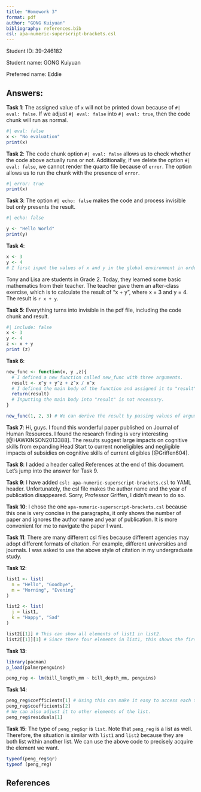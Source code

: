 ```yaml
---
title: "Homework 3"
format: pdf
author: "GONG Kuiyuan"
bibliography: references.bib
csl: apa-numeric-superscript-brackets.csl
---
```


Student ID: 39-246182

Student name: GONG Kuiyuan

Preferred name: Eddie

## Answers:

**Task 1**: The assigned value of `x` will not be printed down because of `#| eval: false`. If we adjust `#| eval: false` into `#| eval: true`, then the code chunk will run as normal.

```r
#| eval: false
x <- "No evaluation"
print(x)
```

**Task 2**: The code chunk option `#| eval: false` allows us to check whether the code above actually runs or not. Additionally, if we delete the option `#| eval: false`, we cannot render the quarto file because of `error`. The option allows us to run the chunk with the presence of `error`.

```r
#| error: true
print(x)
```

**Task 3**: The option `#| echo: false` makes the code and process invisible but only presents the result.

```r
#| echo: false

y <- "Hello World"
print(y)
```

**Task 4**:

```r
x <- 3
y <- 4 
# I first input the values of x and y in the global environment in order to call them in the paragraph.
```

Tony and Lisa are students in Grade 2. Today, they learned some basic mathematics from their teacher. The teacher gave them an after-class exercise, which is to calculate the result of "x + y", where x = 3 and y = 4. The result is `r x + y`.

**Task 5**: Everything turns into invisible in the pdf file, including the code chunk and result.

```r
#| include: false
x <- 3
y <- 4
z <- x + y
print (z)
```

**Task 6**:

```r
new_func <- function(x, y ,z){ 
  # I defined a new function called new_func with three arguments.
  result <- x^y + y^z + z^x / x^x 
  # I defined the main body of the function and assigned it to "result".
  return(result)
  # Inputting the main body into "result" is not necessary.
}

new_func(1, 2, 3) # We can derive the result by passing values of arguments.
```

**Task 7**: Hi, guys. I found this wonderful paper published on Journal of Human Resources. I found the research finding is very interesting [@HAWKINSON2013388]. The results suggest large impacts on cognitive skills from expanding Head Start to current noneligibles and negligible impacts of subsidies on cognitive skills of current eligibles [@Griffen604].

**Task 8**: I added a header called References at the end of this document. Let's jump into the answer for Task 9.

**Task 9**: I have added `csl: apa-numeric-superscript-brackets.csl` to YAML header. Unfortunately, the csl file makes the author name and the year of publication disappeared. Sorry, Professor Griffen, I didn't mean to do so.

**Task 10**: I chose the one `apa-numeric-superscript-brackets.csl` because this one is very concise in the paragraphs, it only shows the number of paper and ignores the author name and year of publication. It is more convenient for me to navigate the paper I want.

**Task 11**: There are many different csl files because different agencies may adopt different formats of citation. For example, different universities and journals. I was asked to use the above style of citation in my undergraduate study.

**Task 12**:

```r
list1 <- list(
  n = "Hello", "Goodbye",
  m = "Morning", "Evening"
)

list2 <- list(
  j = list1,
  k = "Happy", "Sad"
)

list2[[1]] # This can show all elements of list1 in list2.
list2[[1]][1] # Since there four elements in list1, this shows the first one in it.
```
**Task 13**:

```r
library(pacman)
p_load(palmerpenguins)

peng_reg <- lm(bill_length_mm ~ bill_depth_mm, penguins)
```

**Task 14**:

```r
peng_reg$coefficients[1] # Using this can make it easy to access each term of the coefficients.
peng_reg$coefficients[2]
# We can also adjust it to other elements of the list.
peng_reg$residuals[1]
```

**Task 15**: The type of `peng_reg$qr` is `list`. Note that `peng_reg` is a list as well. Therefore, the situation is similar with `list1` and `list2` because they are both list within another list. We can use the above code to precisely acquire the element we want.
```r
typeof(peng_reg$qr)
typeof (peng_reg)
```

## References
